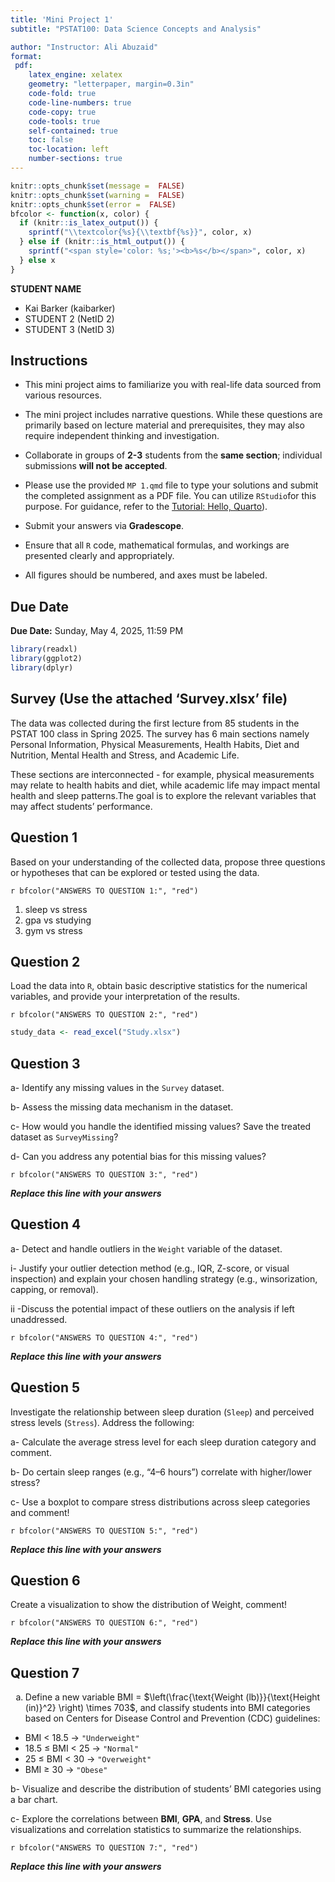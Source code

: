 ```yaml
---
title: 'Mini Project 1'
subtitle: "PSTAT100: Data Science Concepts and Analysis" 

author: "Instructor: Ali Abuzaid"
format: 
 pdf:
    latex_engine: xelatex
    geometry: "letterpaper, margin=0.3in"
    code-fold: true
    code-line-numbers: true
    code-copy: true
    code-tools: true
    self-contained: true
    toc: false
    toc-location: left
    number-sections: true
---
```

```r
knitr::opts_chunk$set(message =  FALSE)
knitr::opts_chunk$set(warning =  FALSE)
knitr::opts_chunk$set(error =  FALSE)
bfcolor <- function(x, color) {
  if (knitr::is_latex_output()) {
    sprintf("\\textcolor{%s}{\\textbf{%s}}", color, x)
  } else if (knitr::is_html_output()) {
    sprintf("<span style='color: %s;'><b>%s</b></span>", color, x)
  } else x
}
```

:::callout
**STUDENT NAME **

- Kai Barker   (kaibarker)
- STUDENT 2    (NetID 2)
- STUDENT 3    (NetID 3)
:::

:::{.callout-tip}
# Instructions

* This mini project aims to familiarize you with real-life data sourced from various resources.

* The mini project includes narrative questions. While these questions are primarily based on lecture material and prerequisites, they may also require independent thinking and investigation.

* Collaborate in groups of **2-3** students from the **same section**; individual submissions **will not be accepted**.

* Please use the provided `MP 1.qmd` file to type your solutions and submit the completed assignment as a PDF file. You can utilize `RStudio`for this purpose. For guidance, refer to the [Tutorial: Hello, Quarto](https://quarto.org/docs/get-started/hello/rstudio.html)).

* Submit your answers via **Gradescope**.

* Ensure that all `R` code, mathematical formulas, and workings are presented clearly and appropriately.

* All figures should be numbered, and axes must be labeled.

:::

:::{.callout-caution}
# Due Date
**Due Date:** Sunday, May 4, 2025, 11:59 PM
:::


```r
library(readxl)
library(ggplot2)
library(dplyr)
```


\newpage
:::{.callout-tip}
# Survey (Use the attached 'Survey.xlsx' file)

The data was collected during the first lecture from 85 students in the PSTAT 100 class in Spring 2025. The survey has 6 main sections namely Personal Information, Physical Measurements, Health Habits, Diet and Nutrition, Mental Health and Stress, and Academic Life.

These sections are interconnected - for example, physical measurements may relate to health habits and diet, while academic life may impact mental health and sleep patterns.The goal is to explore the relevant variables that may affect students' performance.
:::


:::{.callout-important}
# **Question 1**

Based on your understanding of the collected data, propose three questions or hypotheses that can be explored or tested using the data.
:::

`r bfcolor("ANSWERS TO QUESTION 1:", "red")` \

1. sleep vs stress
2. gpa vs studying
3. gym vs stress



\newpage
:::{.callout-important}
# **Question 2** 

Load the data into `R`, obtain basic descriptive statistics for the numerical variables, and provide your interpretation of the results.
:::

`r bfcolor("ANSWERS TO QUESTION 2:", "red")` \

```r
study_data <- read_excel("Study.xlsx")
```

\newpage
:::{.callout-important}
# **Question 3** 
a- Identify any missing values in the `Survey` dataset.

b- Assess the missing data mechanism in the dataset.

c- How would you handle the identified missing values? Save the treated dataset as `SurveyMissing`?

d- Can you address any potential bias for this missing values?
:::

`r bfcolor("ANSWERS TO QUESTION 3:", "red")` \

_**Replace this line with your answers**_ \



\newpage
:::{.callout-important}
# **Question 4** 
a- Detect and handle outliers in the `Weight` variable of the dataset. 

 i- Justify your outlier detection method (e.g., IQR, Z-score, or visual inspection) and explain your chosen handling strategy (e.g., winsorization, capping, or removal). 

ii -Discuss the potential impact of these outliers on the analysis if left unaddressed.
:::

`r bfcolor("ANSWERS TO QUESTION 4:", "red")` \

_**Replace this line with your answers**_ \


\newpage
:::{.callout-important}
# **Question 5**
Investigate the relationship between sleep duration (`Sleep`) and perceived stress levels (`Stress`). Address the following:

a- Calculate the average stress level for each sleep duration category and comment.

b- Do certain sleep ranges (e.g., "4–6 hours") correlate with higher/lower stress?

c- Use a boxplot to compare stress distributions across sleep categories and comment!

:::

`r bfcolor("ANSWERS TO QUESTION 5:", "red")` \

_**Replace this line with your answers**_ \


\newpage
:::{.callout-important}
# **Question 6**
Create a visualization to show the distribution of Weight, comment!
:::
`r bfcolor("ANSWERS TO QUESTION 6:", "red")` \

_**Replace this line with your answers**_ \



\newpage
:::{.callout-important}
# **Question 7**
a. Define a new variable  BMI = $\left(\frac{\text{Weight (lb)}}{\text{Height (in)}^2} \right) \times 703$, and classify students into BMI categories based on Centers for Disease Control and Prevention (CDC) guidelines:

- BMI < 18.5 → `"Underweight"`  
- 18.5 ≤ BMI < 25 → `"Normal"`  
- 25 ≤ BMI < 30 → `"Overweight"`  
- BMI ≥ 30 → `"Obese"`

b- Visualize and describe the distribution of students' BMI categories using a bar chart.

c- Explore the correlations between **BMI**, **GPA**, and **Stress**. Use visualizations and correlation statistics to summarize the relationships.

:::
`r bfcolor("ANSWERS TO QUESTION 7:", "red")` \

_**Replace this line with your answers**_ \
